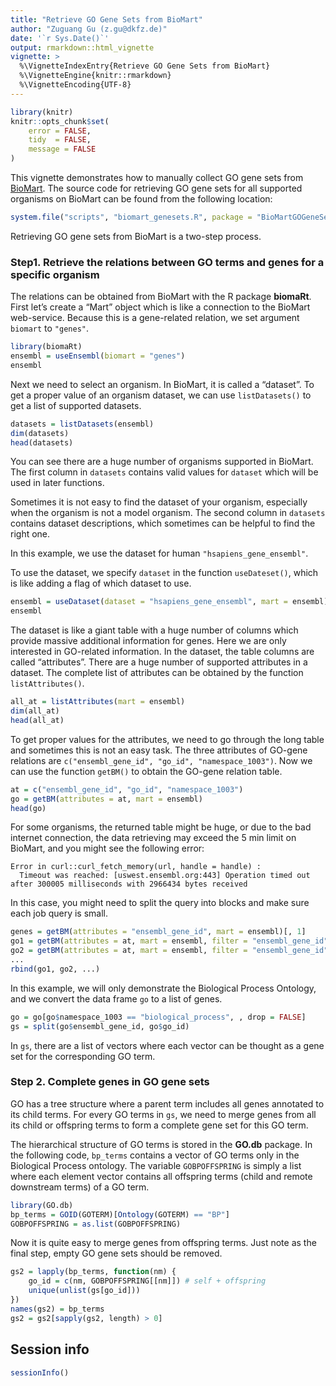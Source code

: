 ```yaml
---
title: "Retrieve GO Gene Sets from BioMart"
author: "Zuguang Gu (z.gu@dkfz.de)"
date: '`r Sys.Date()`'
output: rmarkdown::html_vignette
vignette: >
  %\VignetteIndexEntry{Retrieve GO Gene Sets from BioMart}
  %\VignetteEngine{knitr::rmarkdown}
  %\VignetteEncoding{UTF-8}
---
```


```r
library(knitr)
knitr::opts_chunk$set(
    error = FALSE,
    tidy  = FALSE,
    message = FALSE
)
```

This vignette demonstrates how to manually collect GO gene sets from [BioMart](https://www.ensembl.org/info/data/biomart/index.html). The source
code for retrieving GO gene sets for all supported organisms on BioMart can be found from the following location:

```r
system.file("scripts", "biomart_genesets.R", package = "BioMartGOGeneSets")
```


Retrieving GO gene sets from BioMart is a two-step process.

### Step1. Retrieve the relations between GO terms and genes for a specific organism

The relations can be obtained from BioMart with the R package **biomaRt**.
First let's create a "Mart" object which is like a connection to the BioMart web-service. 
Because this is a gene-related relation, we set argument `biomart` to `"genes"`.

```r
library(biomaRt)
ensembl = useEnsembl(biomart = "genes")
ensembl
```

Next we need to select an organism. In BioMart, it is called a "dataset". To get a proper value of an organism dataset,
we can use `listDatasets()` to get a list of supported datasets.

```r
datasets = listDatasets(ensembl)
dim(datasets)
head(datasets)
```

You can see there are a huge number of organisms supported in BioMart. The first column in `datasets` contains valid values
for `dataset` which will be used in later functions.

Sometimes it is not easy to find the dataset of your organism, especially when the organism is not a model organism. The second
column in `datasets` contains dataset descriptions, which sometimes can be helpful to find the right one.

In this example, we use the dataset for human `"hsapiens_gene_ensembl"`.

To use the dataset, we specify `dataset` in the function `useDateset()`, which is like adding a flag of which dataset to use.

```r
ensembl = useDataset(dataset = "hsapiens_gene_ensembl", mart = ensembl)
ensembl
```

The dataset is like a giant table with a huge number of columns which provide massive additional information for genes. Here we are only 
interested in GO-related information. In the dataset, the table columns are called "attributes". There are a huge number
of supported attributes in a dataset. The complete list of attributes can be obtained by the function `listAttributes()`.

```r
all_at = listAttributes(mart = ensembl)
dim(all_at)
head(all_at)
```

To get proper values for the attributes, we need to go through the long table and sometimes this is not an easy task. 
The three attributes of GO-gene relations are `c("ensembl_gene_id", "go_id", "namespace_1003")`. 
Now we can use the function `getBM()` to obtain the GO-gene relation table.


```r
at = c("ensembl_gene_id", "go_id", "namespace_1003")
go = getBM(attributes = at, mart = ensembl)
head(go)
```

For some organisms, the returned table might be huge, or due to the bad internet connection, the data retrieving may exceed
the 5 min limit on BioMart, and you might see the following error: 

```
Error in curl::curl_fetch_memory(url, handle = handle) :
  Timeout was reached: [uswest.ensembl.org:443] Operation timed out after 300005 milliseconds with 2966434 bytes received
```

In this case, you might need to split the query into blocks and make sure each job query is small.

```r
genes = getBM(attributes = "ensembl_gene_id", mart = ensembl)[, 1]
go1 = getBM(attributes = at, mart = ensembl, filter = "ensembl_gene_id", value = genes[1:1000])
go2 = getBM(attributes = at, mart = ensembl, filter = "ensembl_gene_id", value = genes[1001:2000])
...
rbind(go1, go2, ...)
```


In this example, we will only demonstrate the Biological Process Ontology, and we convert the data frame `go` to a list of genes.

```r
go = go[go$namespace_1003 == "biological_process", , drop = FALSE]
gs = split(go$ensembl_gene_id, go$go_id)
```

In `gs`, there are a list of vectors where each vector can be thought as a gene set for the corresponding GO term. 

### Step 2. Complete genes in GO gene sets

GO has a tree structure where a parent term includes all genes annotated to its child terms. For every GO terms in `gs`, we need
to merge genes from all its child or offspring terms to form a complete gene set for this GO term.

The hierarchical structure of GO terms is stored in the **GO.db** package. In the following code, `bp_terms` contains a vector of
GO terms only in the Biological Process ontology. The variable `GOBPOFFSPRING` is simply a list where each element vector contains all offspring
terms (child and remote downstream terms) of a GO term.

```r
library(GO.db)
bp_terms = GOID(GOTERM)[Ontology(GOTERM) == "BP"]
GOBPOFFSPRING = as.list(GOBPOFFSPRING)
```

Now it is quite easy to merge genes from offspring terms. Just note as the final step, empty GO gene sets should be removed.

```r
gs2 = lapply(bp_terms, function(nm) {
	go_id = c(nm, GOBPOFFSPRING[[nm]]) # self + offspring
	unique(unlist(gs[go_id]))
})
names(gs2) = bp_terms
gs2 = gs2[sapply(gs2, length) > 0]
```

## Session info

```r
sessionInfo()
```


